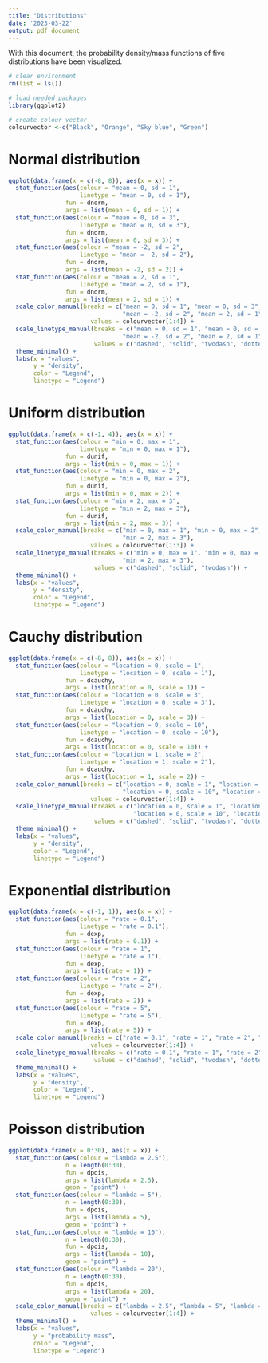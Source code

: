 ```yaml
---
title: "Distributions"
date: '2023-03-22'
output: pdf_document
---
```


With this document, the probability density/mass functions of five distributions have been visualized. 

```r
# clear environment 
rm(list = ls())

# load needed packages
library(ggplot2)

# create colour vector 
colourvector <-c("Black", "Orange", "Sky blue", "Green")
```

# Normal distribution
```r
ggplot(data.frame(x = c(-8, 8)), aes(x = x)) +
  stat_function(aes(colour = "mean = 0, sd = 1",
                    linetype = "mean = 0, sd = 1"),
                fun = dnorm,
                args = list(mean = 0, sd = 1)) +
  stat_function(aes(colour = "mean = 0, sd = 3",
                    linetype = "mean = 0, sd = 3"),
                fun = dnorm,
                args = list(mean = 0, sd = 3)) +
  stat_function(aes(colour = "mean = -2, sd = 2",
                    linetype = "mean = -2, sd = 2"),
                fun = dnorm,
                args = list(mean = -2, sd = 2)) +
  stat_function(aes(colour = "mean = 2, sd = 1",
                    linetype = "mean = 2, sd = 1"),
                fun = dnorm,
                args = list(mean = 2, sd = 1)) +
  scale_color_manual(breaks = c("mean = 0, sd = 1", "mean = 0, sd = 3", 
                                "mean = -2, sd = 2", "mean = 2, sd = 1"),
                       values = colourvector[1:4]) +
  scale_linetype_manual(breaks = c("mean = 0, sd = 1", "mean = 0, sd = 3", 
                                "mean = -2, sd = 2", "mean = 2, sd = 1"),
                        values = c("dashed", "solid", "twodash", "dotted")) +
  theme_minimal() + 
  labs(x = "values",
       y = "density",
       color = "Legend",
       linetype = "Legend")
```


# Uniform distribution
```r
ggplot(data.frame(x = c(-1, 4)), aes(x = x)) +
  stat_function(aes(colour = "min = 0, max = 1",
                    linetype = "min = 0, max = 1"),
                fun = dunif,
                args = list(min = 0, max = 1)) +
  stat_function(aes(colour = "min = 0, max = 2",
                    linetype = "min = 0, max = 2"),
                fun = dunif,
                args = list(min = 0, max = 2)) +
  stat_function(aes(colour = "min = 2, max = 3",
                    linetype = "min = 2, max = 3"),
                fun = dunif,
                args = list(min = 2, max = 3)) +
  scale_color_manual(breaks = c("min = 0, max = 1", "min = 0, max = 2", 
                                "min = 2, max = 3"),
                       values = colourvector[1:3]) +
  scale_linetype_manual(breaks = c("min = 0, max = 1", "min = 0, max = 2", 
                                "min = 2, max = 3"),
                        values = c("dashed", "solid", "twodash")) +
  theme_minimal() + 
  labs(x = "values",
       y = "density",
       color = "Legend",
       linetype = "Legend")
```

# Cauchy distribution 
```r
ggplot(data.frame(x = c(-8, 8)), aes(x = x)) +
  stat_function(aes(colour = "location = 0, scale = 1",
                    linetype = "location = 0, scale = 1"),
                fun = dcauchy,
                args = list(location = 0, scale = 1)) +
  stat_function(aes(colour = "location = 0, scale = 3",
                    linetype = "location = 0, scale = 3"),
                fun = dcauchy,
                args = list(location = 0, scale = 3)) +
  stat_function(aes(colour = "location = 0, scale = 10",
                    linetype = "location = 0, scale = 10"),
                fun = dcauchy,
                args = list(location = 0, scale = 10)) +
  stat_function(aes(colour = "location = 1, scale = 2",
                    linetype = "location = 1, scale = 2"),
                fun = dcauchy,
                args = list(location = 1, scale = 2)) +
  scale_color_manual(breaks = c("location = 0, scale = 1", "location = 0, scale = 3",
                                "location = 0, scale = 10", "location = 1, scale = 2"),
                       values = colourvector[1:4]) +
  scale_linetype_manual(breaks = c("location = 0, scale = 1", "location = 0, scale = 3",
                                   "location = 0, scale = 10", "location = 1, scale = 2"),
                        values = c("dashed", "solid", "twodash", "dotted")) +
  theme_minimal() + 
  labs(x = "values",
       y = "density",
       color = "Legend",
       linetype = "Legend")
```

# Exponential distribution
```r
ggplot(data.frame(x = c(-1, 1)), aes(x = x)) +
  stat_function(aes(colour = "rate = 0.1",
                    linetype = "rate = 0.1"),
                fun = dexp,
                args = list(rate = 0.1)) +
  stat_function(aes(colour = "rate = 1",
                    linetype = "rate = 1"),
                fun = dexp,
                args = list(rate = 1)) +
  stat_function(aes(colour = "rate = 2",
                    linetype = "rate = 2"),
                fun = dexp,
                args = list(rate = 2)) +
  stat_function(aes(colour = "rate = 5",
                    linetype = "rate = 5"),
                fun = dexp,
                args = list(rate = 5)) +
  scale_color_manual(breaks = c("rate = 0.1", "rate = 1", "rate = 2", "rate = 5"),
                       values = colourvector[1:4]) +
  scale_linetype_manual(breaks = c("rate = 0.1", "rate = 1", "rate = 2", "rate = 5"),
                        values = c("dashed", "solid", "twodash", "dotted"))+
  theme_minimal() + 
  labs(x = "values",
       y = "density",
       color = "Legend",
       linetype = "Legend")
```

# Poisson distribution
```r
ggplot(data.frame(x = 0:30), aes(x = x)) +
  stat_function(aes(colour = "lambda = 2.5"),
                n = length(0:30),
                fun = dpois,
                args = list(lambda = 2.5),
                geom = "point") +
  stat_function(aes(colour = "lambda = 5"),
                n = length(0:30),
                fun = dpois,
                args = list(lambda = 5),
                geom = "point") +
  stat_function(aes(colour = "lambda = 10"),
                n = length(0:30),
                fun = dpois,
                args = list(lambda = 10),
                geom = "point") +
  stat_function(aes(colour = "lambda = 20"),
                n = length(0:30),
                fun = dpois,
                args = list(lambda = 20),
                geom = "point") +
  scale_color_manual(breaks = c("lambda = 2.5", "lambda = 5", "lambda = 10", "lambda = 20"),
                       values = colourvector[1:4]) +
  theme_minimal() + 
  labs(x = "values",
       y = "probability mass",
       color = "Legend",
       linetype = "Legend")
```


